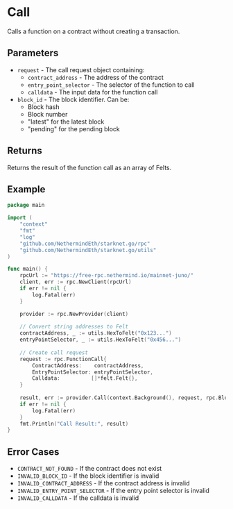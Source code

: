 # Call

Calls a function on a contract without creating a transaction.

## Parameters

- `request` - The call request object containing:
  - `contract_address` - The address of the contract
  - `entry_point_selector` - The selector of the function to call
  - `calldata` - The input data for the function call
- `block_id` - The block identifier. Can be:
  - Block hash
  - Block number
  - "latest" for the latest block
  - "pending" for the pending block

## Returns

Returns the result of the function call as an array of Felts.

## Example

```go
package main

import (
	"context"
	"fmt"
	"log"
	"github.com/NethermindEth/starknet.go/rpc"
	"github.com/NethermindEth/starknet.go/utils"
)

func main() {
	rpcUrl := "https://free-rpc.nethermind.io/mainnet-juno/"
	client, err := rpc.NewClient(rpcUrl)
	if err != nil {
		log.Fatal(err)
	}

	provider := rpc.NewProvider(client)
	
	// Convert string addresses to Felt
	contractAddress, _ := utils.HexToFelt("0x123...")
	entryPointSelector, _ := utils.HexToFelt("0x456...")
	
	// Create call request
	request := rpc.FunctionCall{
		ContractAddress:    contractAddress,
		EntryPointSelector: entryPointSelector,
		Calldata:          []*felt.Felt{},
	}
	
	result, err := provider.Call(context.Background(), request, rpc.BlockID{Tag: "latest"})
	if err != nil {
		log.Fatal(err)
	}
	fmt.Println("Call Result:", result)
}
```

## Error Cases

- `CONTRACT_NOT_FOUND` - If the contract does not exist
- `INVALID_BLOCK_ID` - If the block identifier is invalid
- `INVALID_CONTRACT_ADDRESS` - If the contract address is invalid
- `INVALID_ENTRY_POINT_SELECTOR` - If the entry point selector is invalid
- `INVALID_CALLDATA` - If the calldata is invalid 